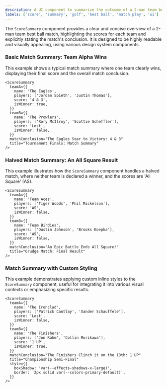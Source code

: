 ```yaml
---
description: A UI component to summarize the outcome of a 2-man team best ball match.
labels: ['score', 'summary', 'golf', 'best ball', 'match play', 'ui']
---
```


The `ScoreSummary` component provides a clear and concise overview of a 2-man team best ball match, highlighting the scores for each team and explicitly stating the match's conclusion. It is designed to be highly readable and visually appealing, using various design system components.

### Basic Match Summary: Team Alpha Wins

This example shows a typical match summary where one team clearly wins, displaying their final score and the overall match conclusion.

```tsx
<ScoreSummary
  teamA={{
    name: 'The Eagles',
    players: ['Jordan Spieth', 'Justin Thomas'],
    score: '4 & 3',
    isWinner: true,
  }}
  teamB={{
    name: 'The Prowlers',
    players: ['Rory McIlroy', 'Scottie Scheffler'],
    score: 'Lost',
    isWinner: false,
  }}
  matchConclusion="The Eagles Soar to Victory: 4 & 3"
  title="Tournament Finals: Match Summary"
/>
```
### Halved Match Summary: An All Square Result
This example illustrates how the `ScoreSummary` component handles a halved match, where neither team is declared a winner, and the scores are 'All Square' (AS).
```tsx
<ScoreSummary
  teamA={{
    name: 'Team Aces',
    players: ['Tiger Woods', 'Phil Mickelson'],
    score: 'AS',
    isWinner: false,
  }}
  teamB={{
    name: 'Team Birdies',
    players: ['Dustin Johnson', 'Brooks Koepka'],
    score: 'AS',
    isWinner: false,
  }}
  matchConclusion="An Epic Battle Ends All Square!"
  title="Grudge Match: Final Result"
/>
```
### Match Summary with Custom Styling
This example demonstrates applying custom inline styles to the `ScoreSummary` component, useful for integrating it into various visual contexts or emphasizing specific results.
```tsx
<ScoreSummary
  teamA={{
    name: 'The Ironclad',
    players: ['Patrick Cantlay', 'Xander Schauffele'],
    score: 'Lost',
    isWinner: false,
  }}
  teamB={{
    name: 'The Finishers',
    players: ['Jon Rahm', 'Collin Morikawa'],
    score: '1 UP',
    isWinner: true,
  }}
  matchConclusion="The Finishers Clinch it on the 18th: 1 UP"
  title="Championship Semi-Final"
  style={{
    boxShadow: 'var(--effects-shadows-x-large)',
    border: '2px solid var(--colors-primary-default)',
  }}
/>